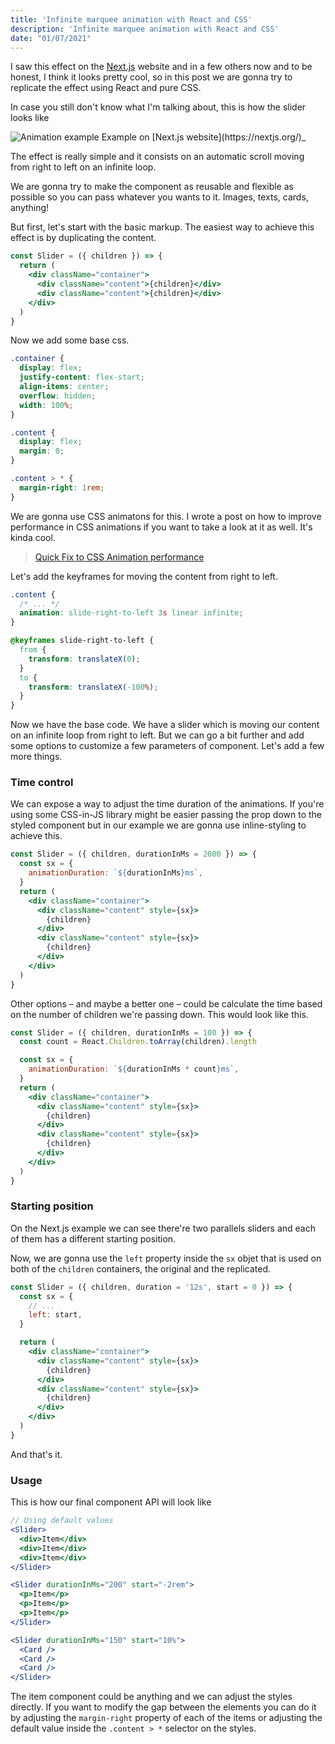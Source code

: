 ```yaml
---
title: 'Infinite marquee animation with React and CSS'
description: 'Infinite marquee animation with React and CSS'
date: "01/07/2021"
---
```


I saw this effect on the [Next.js](https://nextjs.org/) website and in a few others now and to be honest, I think it looks pretty cool, so in this post we are gonna try to replicate the effect using React and pure CSS.

In case you still don't know what I'm talking about, this is how the slider looks like

<Image width={602} height={93} src="https://res.cloudinary.com/dliiwavlg/image/upload/v1615160247/slider_twjtwo.gif" alt="Animation example" />
Example on [Next.js website](https://nextjs.org/)_

The effect is really simple and it consists on an automatic scroll moving from right to left on an infinite loop.

We are gonna try to make the component as reusable and flexible as possible so you can pass whatever you wants to it. Images, texts, cards, anything!

But first, let's start with the basic markup. The easiest way to achieve this effect is by duplicating the content.

```jsx
const Slider = ({ children }) => {
  return (
    <div className="container">
      <div className="content">{children}</div>
      <div className="content">{children}</div>
    </div>
  )
}
```

Now we add some base css.

```css
.container {
  display: flex;
  justify-content: flex-start;
  align-items: center;
  overflow: hidden;
  width: 100%;
}

.content {
  display: flex;
  margin: 0;
}

.content > * {
  margin-right: 1rem;
}
```

We are gonna use CSS animatons for this. I wrote a post on how to improve performance in CSS animations if you want to take a look at it as well. It's kinda cool.

> [Quick Fix to CSS Animation performance](https://edgarlr.com/posts/quick-fix-to-css-animation-performance)

Let's add the keyframes for moving the content from right to left.

```css
.content {
  /* ... */
  animation: slide-right-to-left 3s linear infinite;
}

@keyframes slide-right-to-left {
  from {
    transform: translateX(0);
  }
  to {
    transform: translateX(-100%);
  }
}
```

Now we have the base code. We have a slider which is moving our content on an infinite loop from right to left. But we can go a bit further and add some options to customize a few parameters of component. Let's add a few more things.

### Time control

We can expose a way to adjust the time duration of the animations. If you're using some CSS-in-JS library might be easier passing the prop down to the styled component but in our example we are gonna use inline-styling to achieve this.

```jsx
const Slider = ({ children, durationInMs = 2000 }) => {
  const sx = {
    animationDuration: `${durationInMs}ms`,
  }
  return (
    <div className="container">
      <div className="content" style={sx}>
        {children}
      </div>
      <div className="content" style={sx}>
        {children}
      </div>
    </div>
  )
}
```

Other options – and maybe a better one – could be calculate the time based on the number of children we're passing down. This would look like this.

```jsx
const Slider = ({ children, durationInMs = 100 }) => {
  const count = React.Children.toArray(children).length

  const sx = {
    animationDuration: `${durationInMs * count}ms`,
  }
  return (
    <div className="container">
      <div className="content" style={sx}>
        {children}
      </div>
      <div className="content" style={sx}>
        {children}
      </div>
    </div>
  )
}
```

### Starting position

On the Next.js example we can see there're two parallels sliders and each of them has a different starting position.

Now, we are gonna use the `left` property inside the `sx` objet that is used on both of the `children` containers, the original and the replicated.

```jsx
const Slider = ({ children, duration = '12s', start = 0 }) => {
  const sx = {
    // ...
    left: start,
  }

  return (
    <div className="container">
      <div className="content" style={sx}>
        {children}
      </div>
      <div className="content" style={sx}>
        {children}
      </div>
    </div>
  )
}
```

And that's it.

### Usage

This is how our final component API will look like

```jsx
// Using default values
<Slider>
  <div>Item</div>
  <div>Item</div>
  <div>Item</div>
</Slider>

<Slider durationInMs="200" start="-2rem">
  <p>Item</p>
  <p>Item</p>
  <p>Item</p>
</Slider>

<Slider durationInMs="150" start="10%">
  <Card />
  <Card />
  <Card />
</Slider>
```

The item component could be anything and we can adjust the styles directly. If you want to modify the gap between the elements you can do it by adjusting the `margin-right` property of each of the items or adjusting the default value inside the `.content > *` selector on the styles.
